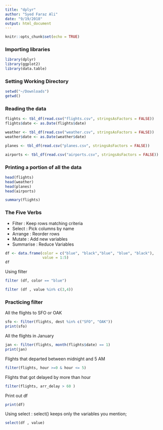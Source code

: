 ```yaml
---
title: "dplyr"
author: "Syed Faraz Ali"
date: "9/19/2018"
output: html_document
---
```


```r
knitr::opts_chunk$set(echo = TRUE)
```

### Importing libraries 

```r
library(dplyr)
library(ggplot2)
library(data.table)
```

### Setting Working Directory

```r
setwd("~/Downloads")
getwd()
```

### Reading the data 

```r
flights <- tbl_df(read.csv("flights.csv", stringsAsFactors = FALSE))
flights$date <- as.Date(flights$date)

weather <- tbl_df(read.csv("weather.csv", stringsAsFactors = FALSE))
weather$date <- as.Date(weather$date)

planes <- tbl_df(read.csv("planes.csv", stringsAsFactors = FALSE))

airports <- tbl_df(read.csv("airports.csv", stringsAsFactors = FALSE))
```


### Printing a portion of all the data 

```r
head(flights)
head(weather)
head(planes)
head(airports)
```


```r
summary(flights)
```


### The Five Verbs 

* Filter : Keep rows matching criteria 
* Select : Pick columns by name 
* Arrange : Reorder rows 
* Mutate : Add new variables 
* Summarise : Reduce Variables 


```r
df <- data.frame(color = c("blue", "black","blue", "blue", "black"),
                 value = 1:5)
df
```

Using filter 

```r
filter (df, color == "blue")

filter (df , value %in% c(3,4))
```


### Practicing filter 

All the flights to SFO or OAK 

```r
sfo <- filter(flights, dest %in% c("SFO", "OAK"))
print(sfo)
```

All the flights in January 

```r
jan <- filter(flights, month(flights$date) == 1)
print(jan)
```

Flights that departed between midnight and 5 AM 

```r
filter(flights, hour >=0 & hour <= 5)
```

Flights that got delayed by more than hour 

```r
filter(flights, arr_delay > 60 )
```


Print out df 

```r
print(df)
```

Using select : select() keeps only the variables you mention; 

```r
select(df , value)
```


















